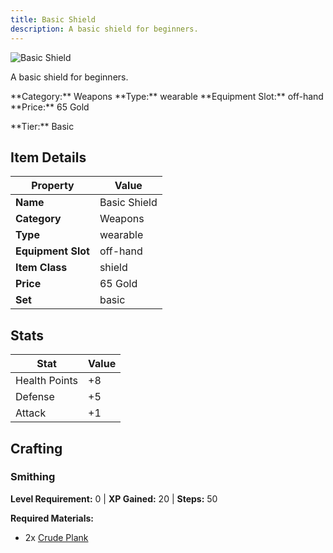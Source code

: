 ```yaml
---
title: Basic Shield
description: A basic shield for beginners.
---
```


<div className="flex items-start gap-6 mb-8">
  <div className="flex-shrink-0">
    <img src="/assets/resources/crafting/weapons/shields/basic_shield.png" alt="Basic Shield" className="w-24 h-24 border rounded-lg" />
  </div>
  <div className="flex-1">
    <div className="space-y-2">
      <p className="text-lg text-muted-foreground">A basic shield for beginners.</p>
      <div className="flex flex-wrap gap-4 text-sm">
        <span className="px-2 py-1 bg-blue-100 dark:bg-blue-900 rounded-md">
          **Category:** Weapons
        </span>
        <span className="px-2 py-1 bg-green-100 dark:bg-green-900 rounded-md">
          **Type:** wearable
        </span>
        <span className="px-2 py-1 bg-purple-100 dark:bg-purple-900 rounded-md">
          **Equipment Slot:** off-hand
        </span>
        <span className="px-2 py-1 bg-yellow-100 dark:bg-yellow-900 rounded-md">
          **Price:** 65 Gold
        </span>
      </div>
      <p className="text-sm font-medium">**Tier:** Basic</p>
    </div>
  </div>
</div>

## Item Details

| Property | Value |
|----------|-------|
| **Name** | Basic Shield |
| **Category** | Weapons |
| **Type** | wearable |
| **Equipment Slot** | off-hand |
| **Item Class** | shield |
| **Price** | 65 Gold |
| **Set** | basic |

## Stats

| Stat | Value |
|------|-------|
| Health Points | +8 |
| Defense | +5 |
| Attack | +1 |

## Crafting

### Smithing

**Level Requirement:** 0 | **XP Gained:** 20 | **Steps:** 50

**Required Materials:**
- 2x [Crude Plank](/docs/resources/individual/crude_plank)
